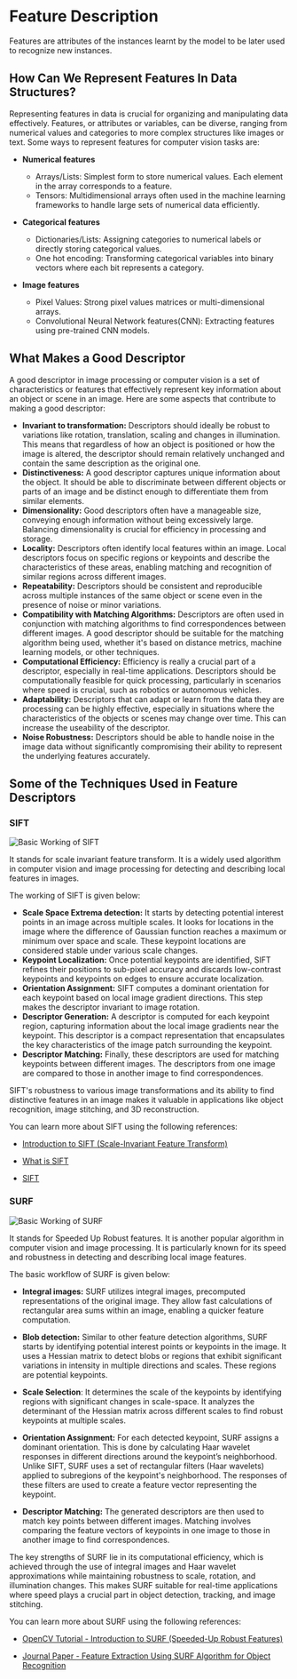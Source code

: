 ﻿# Feature Description

Features are attributes of the instances learnt by the model to be later used to recognize new instances.

## How Can We Represent Features In Data Structures?

Representing features in data is crucial for organizing and manipulating data effectively. Features, or attributes or variables, can be diverse, ranging from numerical values and categories to more complex structures like images or text. Some ways to represent features for computer vision tasks are:

- **Numerical features**

  - Arrays/Lists: Simplest form to store numerical values. Each element in the array corresponds to a feature.
  - Tensors: Multidimensional arrays often used in the machine learning frameworks to handle large sets of numerical data efficiently.

- **Categorical features**

  - Dictionaries/Lists: Assigning categories to numerical labels or directly storing categorical values.
  - One hot encoding: Transforming categorical variables into binary vectors where each bit represents a category.

- **Image features**

  - Pixel Values: Strong pixel values matrices or multi-dimensional arrays.
  - Convolutional Neural Network features(CNN): Extracting features using pre-trained CNN models.

## What Makes a Good Descriptor

A good descriptor in image processing or computer vision is a set of characteristics or features that effectively represent key information about an object or scene in an image. Here are some aspects that contribute to making a good descriptor:

- **Invariant to transformation:** Descriptors should ideally be robust to variations like rotation, translation, scaling and changes in illumination. This means that regardless of how an object is positioned or how the image is altered, the descriptor should remain relatively unchanged and contain the same description as the original one.
- **Distinctiveness:** A good descriptor captures unique information about the object. It should be able to discriminate between different objects or parts of an image and be distinct enough to differentiate them from similar elements.
- **Dimensionality:** Good descriptors often have a manageable size, conveying enough information without being excessively large. Balancing dimensionality is crucial for efficiency in processing and storage.
- **Locality:** Descriptors often identify local features within an image. Local descriptors focus on specific regions or keypoints and describe the characteristics of these areas, enabling matching and recognition of similar regions across different images.
- **Repeatability:** Descriptors should be consistent and reproducible across multiple instances of the same object or scene even in the presence of noise or minor variations.
- **Compatibility with Matching Algorithms:** Descriptors are often used in conjunction with matching algorithms to find correspondences between different images. A good descriptor should be suitable for the matching algorithm being used, whether it's based on distance metrics, machine learning models, or other techniques.
- **Computational Efficiency:** Efficiency is really a crucial part of a descriptor, especially in real-time applications. Descriptors should be computationally feasible for quick processing, particularly in scenarios where speed is crucial, such as robotics or autonomous vehicles.
- **Adaptability:** Descriptors that can adapt or learn from the data they are processing can be highly effective, especially in situations where the characteristics of the objects or scenes may change over time. This can increase the useability of the descriptor.
- **Noise Robustness:** Descriptors should be able to handle noise in the image data without significantly compromising their ability to represent the underlying features accurately.

## Some of the Techniques Used in Feature Descriptors

### SIFT

![Basic Working of SIFT](https://huggingface.co/datasets/hf-vision/course-assets/resolve/main/feature-extraction-feature-matching/Original-SIFT-algorithm-flow.png)

It stands for scale invariant feature transform. It is a widely used algorithm in computer vision and image processing for detecting and describing local features in images.

The working of SIFT is given below:

- **Scale Space Extrema detection:** It starts by detecting potential interest points in an image across multiple scales. It looks for locations in the image where the difference of Gaussian function reaches a maximum or minimum over space and scale. These keypoint locations are considered stable under various scale changes.
- **Keypoint Localization:** Once potential keypoints are identified, SIFT refines their positions to sub-pixel accuracy and discards low-contrast keypoints and keypoints on edges to ensure accurate localization.
- **Orientation Assignment:** SIFT computes a dominant orientation for each keypoint based on local image gradient directions. This step makes the descriptor invariant to image rotation.
- **Descriptor Generation:** A descriptor is computed for each keypoint region, capturing information about the local image gradients near the keypoint. This descriptor is a compact representation that encapsulates the key characteristics of the image patch surrounding the keypoint.
- **Descriptor Matching:** Finally, these descriptors are used for matching keypoints between different images. The descriptors from one image are compared to those in another image to find correspondences.

SIFT's robustness to various image transformations and its ability to find distinctive features in an image makes it valuable in applications like object recognition, image stitching, and 3D reconstruction.

You can learn more about SIFT using the following references:

- [Introduction to SIFT (Scale-Invariant Feature Transform)](https://docs.opencv.org/4.x/da/df5/tutorial_py_sift_intro.html)

- [What is SIFT](https://www.educative.io/answers/what-is-sift)

- [SIFT](https://www.cse.iitb.ac.in/~ajitvr/CS763/SIFT.pdf)

### SURF

![Basic Working of SURF](https://huggingface.co/datasets/hf-vision/course-assets/resolve/main/feature-extraction-feature-matching/Flow-Chart-for-SURF-Feature-Detection.png)

It stands for Speeded Up Robust features. It is another popular algorithm in computer vision and image processing. It is particularly known for its speed and robustness in detecting and describing local image features.

The basic workflow of SURF is given below:

- **Integral images:** SURF utilizes integral images, precomputed representations of the original image. They allow fast calculations of rectangular area sums within an image, enabling a quicker feature computation.

- **Blob detection:** Similar to other feature detection algorithms, SURF starts by identifying potential interest points or keypoints in the image. It uses a Hessian matrix to detect blobs or regions that exhibit significant variations in intensity in multiple directions and scales. These regions are potential keypoints.

- **Scale Selection**: It determines the scale of the keypoints by identifying regions with significant changes in scale-space. It analyzes the determinant of the Hessian matrix across different scales to find robust keypoints at multiple scales.

- **Orientation Assignment:** For each detected keypoint, SURF assigns a dominant orientation. This is done by calculating Haar wavelet responses in different directions around the keypoint’s neighborhood. Unlike SIFT, SURF uses a set of rectangular filters (Haar wavelets) applied to subregions of the keypoint's neighborhood. The responses of these filters are used to create a feature vector representing the keypoint.

- **Descriptor Matching:** The generated descriptors are then used to match key points between different images. Matching involves comparing the feature vectors of keypoints in one image to those in another image to find correspondences.

The key strengths of SURF lie in its computational efficiency, which is achieved through the use of integral images and Haar wavelet approximations while maintaining robustness to scale, rotation, and illumination changes. This makes SURF suitable for real-time applications where speed plays a crucial part in object detection, tracking, and image stitching.

You can learn more about SURF using the following references:

- [OpenCV Tutorial - Introduction to SURF (Speeded-Up Robust Features)](https://docs.opencv.org/3.4/df/dd2/tutorial_py_surf_intro.html)

- [Journal Paper - Feature Extraction Using SURF Algorithm for Object Recognition](https://www.ijtra.com/view/feature-extraction-using-surf-algorithm-for-object-recognition.pdf)

